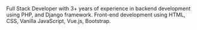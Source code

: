 Full Stack Developer with 3+ years of experience in backend
development using PHP, and Django framework. Front-end
development using HTML, CSS, Vanilla JavaScript, Vue.js, Bootstrap.
